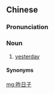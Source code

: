 ==Chinese==
{{zh-forms|type=21}}

===Pronunciation===
{{zh-pron
|w=5zoq nyiq tsr,3zo nyiq tsr
|x=zo2 r6 zr
|cat=n
}}

===Noun===
{{zh-noun}}

# {{lb|zh|Wu|Xiang}} [[yesterday]]

====Synonyms====
{{zh-dial|昨天}}

{{zh-cat|Time}}

[[mg:昨日子]]